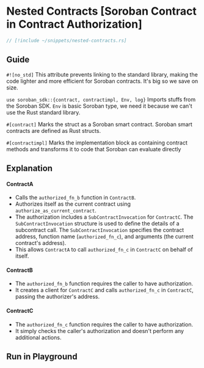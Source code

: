 
# Nested Contracts [Soroban Contract in Contract Authorization]

```rust
// [!include ~/snippets/nested-contracts.rs]
```

## Guide

`#![no_std]` This attribute prevents linking to the standard library, making the code lighter and more efficient for Soroban contracts. It's big so we save on size.

`use soroban_sdk::{contract, contractimpl, Env, log}` Imports stuffs from the Soroban SDK. `Env` is basic Soroban type, we need it because we can't use the Rust standard library.

`#[contract]` Marks the struct as a Soroban smart contract. Soroban smart contracts are defined as Rust structs.

`#[contractimpl]` Marks the implementation block as containing contract methods and transforms it to code that Soroban can evaluate directly

## Explanation

#### ContractA

-   Calls the `authorized_fn_b` function in `ContractB`.
-   Authorizes itself as the current contract using `authorize_as_current_contract`.
-   The authorization includes a `SubContractInvocation` for `ContractC`. The `SubContractInvocation` structure is used to define the details of a subcontract call. The `SubContractInvocation` specifies the contract address, function name (`authorized_fn_c`), and arguments (the current contract's address).
-   This allows `ContractA` to call `authorized_fn_c` in `ContractC` on behalf of itself.

#### ContractB

-   The `authorized_fn_b` function requires the caller to have authorization.
-   It creates a client for `ContractC` and calls `authorized_fn_c` in `ContractC`, passing the authorizer's address.

#### ContractC

-   The `authorized_fn_c` function requires the caller to have authorization.
-   It simply checks the caller's authorization and doesn't perform any additional actions.

## Run in Playground

<Playground okashiID="bwtjsbnthehyjyygukmwzvxzlsdo" />
